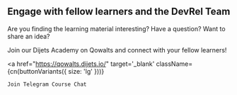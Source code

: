 
## Engage with fellow learners and the DevRel Team

Are you finding the learning material interesting? Have a question? Want to share an idea?

Join our Dijets Academy on Qowalts and connect with your fellow learners!

<a
    href="https://qowalts.dijets.io/"
    target='_blank'
    className={cn(buttonVariants({ size: 'lg' }))}
>
    Join Telegram Course Chat
</a>
